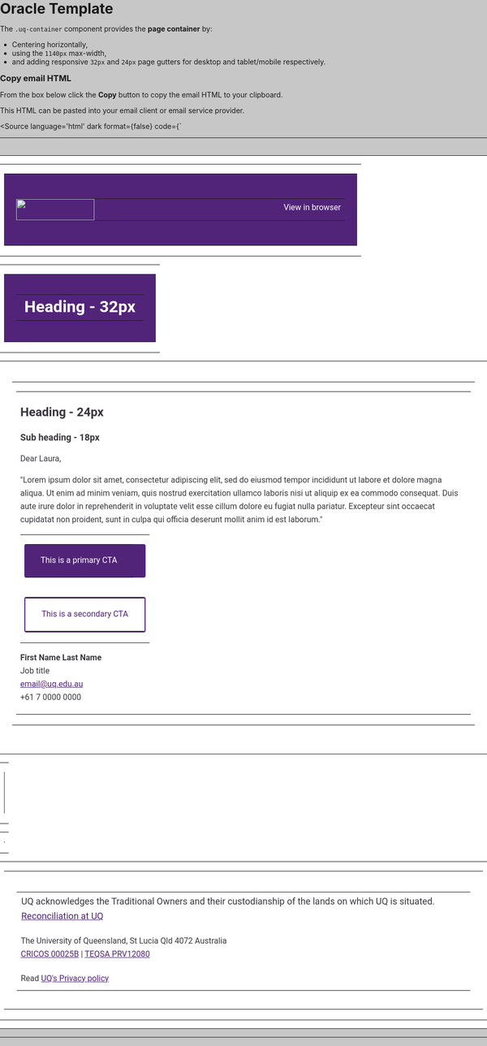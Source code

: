 
<Meta of={OracleStories} />

# Oracle Template

The `.uq-container` component provides the **page container** by:

- Centering horizontally,
- using the `1140px` max-width,
- and adding responsive `32px` and `24px` page gutters for desktop and tablet/mobile respectively.

### Copy email HTML

From the box below click the **Copy** button to copy the email HTML to your clipboard.

This HTML can be pasted into your email client or email service provider.

<Source
  language='html'
  dark
  format={false}
  code={`
<!DOCTYPE html PUBLIC "-//W3C//DTD XHTML 1.0 Transitional//EN" "http://www.w3.org/TR/xhtml1/DTD/xhtml1-transitional.dtd"><html xmlns="http://www.w3.org/1999/xhtml" xmlns:v="urn:schemas-microsoft-com:vml" xmlns:rn="http://schemas.rightnow.com/crm/document" xmlns:o="urn:schemas-microsoft-com:office:office" xmlns:w="urn:schemas-microsoft-com:office:word" lang="en" xml:lang="en"><head><link href="/euf/core/static/ma.css" rel="stylesheet" type="text/css"/><meta name="robots" content="noindex, nofollow" /><meta name="referrer" content="no-referrer" /><!--[if gte mso 9]><xml><o:OfficeDocumentSettings><o:AllowPNG /><o:PixelsPerInch>96</o:PixelsPerInch></o:OfficeDocumentSettings></xml><![endif]--><meta http-equiv="Content-type" content="text/html; charset=utf-8" /><meta name="viewport" content="width=device-width, initial-scale=1, maximum-scale=1" /><meta http-equiv="X-UA-Compatible" content="IE=edge" /><meta name="format-detection" content="date=no" /><meta name="format-detection" content="address=no" /><meta name="format-detection" content="telephone=no" /><meta name="color-scheme" content="light dark" /><meta name="supported-color-schemes" content="light dark" /><title>The University of Queensland</title><!--[if gte mso 9]><style type="text/css" media="all"> sup { font-size: 100% !important; } </style><![endif]--><!-- NON-OUTLOOK @import FONT CSS GOES HERE - BUGGY IN ORACLE --><link href="https://static.uq.net.au/v1/fonts/Roboto/roboto.css" rel="stylesheet" type="text/css" media="all" /><style type="text/css"> /*<![CDATA[*/ body { padding: 0 !important; margin: 0 auto !important; display: block !important; min-width: 100% !important; width: 100% !important; background: #c7c7c7; -webkit-text-size-adjust: none; } a { color: #51247a; text-decoration: underline; } p { margin-left: 0 !important; margin-right: 0 !important; } img { margin: 0 !important; -ms-interpolation-mode: bicubic; /* Allow smoother rendering of resized image in Internet Explorer */ } strong { font-weight: 700 !important; } .main-table div { background: transparent !important; } #MessageViewBody, #MessageWebViewDiv { width: 100% !important; } /* Samsung Galaxy Note 4 Samsung Mail - make email stay centered */ a.skip-main { left: -999px; position: absolute; top: auto; width: 1px; height: 1px; overflow: hidden; z-index: -999; } a.skip-main:focus, a.skip-main:active { color: #ffffff; background-color: #ffffff; left: auto; top: auto; width: 30%; height: auto; overflow: auto; margin: 10px 35%; padding: 5px; border-radius: 15px; border: 4px solid yellow; text-align: center; font-size: 12em; z-index: 999; } h1, h2, h3, h4, h5, h6 { padding: 0 !important; margin: 0 !important; mso-line-height-rule: exactly; margin: 0; } .l-white a { color: #ffffff; } :root { color-scheme: light dark; supported-color-schemes: light dark; } @media (prefers-color-scheme: dark) { .title { color: #ffffff !important; } .text { color: #e8e8e8 !important; } a { color: #c29fdf !important; } .c-white, .l-white a { color: #ffffff !important; } .bg-purple { background-color: #51247a !important; } .bg-grey-f7 { background-color: #302c33 !important; } .bg-dgrey { background-color: #19151c !important; } } [data-ogsc] .title { color: #ffffff !important; } [data-ogsc] .text { color: #e8e8e8 !important; } [data-ogsc] a { color: #c29fdf !important; } [data-ogsc] .c-white, [data-ogsc] .l-white a { color: #ffffff !important; } [data-ogsc] .bg-purple { background-color: #51247a !important; } [data-ogsc] .bg-grey-f7 { background-color: #302c33 !important; } [data-ogsc] .bg-dgrey { background-color: #19151c !important; } /* Mobile styles */ @media only screen and (max-device-width: 480px), only screen and (max-width: 480px) { body, .body { background-color: #fffffe !important; } .fluid-img img { width: 100% !important; max-width: 100% !important; height: auto !important; max-height: auto !important; } .m-hide { display: none !important; width: 0 !important; height: 0 !important; font-size: 0 !important; line-height: 0 !important; min-height: 0 !important; } .mw-100p { width: 100% !important; } } /*]]>*/</style></head><body class="body bg-grey-c7" style="padding: 0 !important; margin: 0 !important; display: block !important; min-width: 100% !important; width: 100% !important; background: #c7c7c7; -webkit-text-size-adjust: none; background-color: #c7c7c7;"><center><table class="main-table bg-grey-c7" width="100%" border="0" cellspacing="0" cellpadding="0" style="margin: 0; padding: 0; width: 100%; height: 100%; background-color:#C7C7C7;" bgcolor="#C7C7C7"><tr><td style="margin: 0; padding: 0; width: 100%; height: 100%;" align="center" valign="top"><table class="m-hide" style="mso-hide: all;" width="100%" border="0" cellspacing="0" cellpadding="0"><!-- Preview Text --><tr><td style="font-size: 0pt; line-height: 0pt;"></td></tr><!-- END Preview Text --><!-- Fix --><tr><td style="font-size: 0pt; line-height: 0pt;"><a class="skip-main" style="display:none; font-size:0px; line-height:0px; max-height:0px; max-width:0px; opacity:0; overflow:hidden; visibility:hidden; mso-hide:all;" href="#main" aria-hidden="true">Skip to main content</a></td></tr><!-- END Fix --></table><table class="mw-100p bg-dgrey" width="640" border="0" cellspacing="0" cellpadding="0" style="background-color:#ffffff;"><tr><td style="font-size: 0pt; line-height: 0pt;"><!----><table cellpadding="0" cellspacing="0" width="100%" role="presentation" style="min-width: 100%; "><tr><td><!-- Header --><table border="0" cellpadding="0" cellspacing="0" class="bg-purple" style="background-color:#51247A;" width="100%"><tr><td style="padding-top: 32px; padding-left: 24px; padding-right: 24px; padding-bottom: 32px;"><table border="0" cellpadding="0" cellspacing="0" width="100%"><tr><td class="img" style="font-size:0pt; line-height:0pt; text-align:left;" width="154"><a target="_blank" href="https://support.staff.uq.edu.au/rd?1=AvML~wpEDv8S~xb~Gv8p~yJgLtUpgi77Mv9s~z7~Pv_l&amp;2=85827"><img alt="The University of Queensland logo" height="42" src="https://image.explore.uq.edu.au/lib/fe37117175640478711776/m/1/a04b5099-9772-4cff-92fd-af188038c008.png" style="height: 42px; width: 154px; padding: 0px; text-align: center;" width="154" /></a></td><td class="text c-white l-white" style="font-family:'Roboto', Arial, sans-serif; font-size: 16px; line-height: 20px; text-align:right; color:#fffffe; padding-bottom: 10px;padding-left:20px;" width="466">View in browser</td></tr></table></td></tr></table><!-- END Header --></td></tr></table><!----><!----><table cellpadding="0" cellspacing="0" width="100%" role="presentation" style="width:100%!important;min-width: 100%!important"><tr><td><table border="0" cellpadding="0" cellspacing="0" class="bg-purple" style="background-color:#51247A;width:100%!important" width="100%"><tr><td style="padding-top: 23px; padding-bottom: 25px; padding-left: 24px; padding-right: 24px;"><table border="0" cellpadding="0" cellspacing="0" role="presentation" style="width:100%!important" width="100%"><tr><td class="title c-white l-white" style="font-family:'Roboto', Arial, sans-serif; font-size: 32px; line-height: 38px; text-align:left; color:#ffffff;font-weight:bold;width:100%!important"><!-- Purple Intro Banner Primary Heading -->Heading - 32px<!-- END Purple Intro Banner Primary Heading --></td></tr></table></td></tr></table></td></tr></table><!----><!----><table cellpadding="0" cellspacing="0" width="100%" role="presentation" style="background-color: transparent; min-width: 100%; "><tr><td style="padding: 24px 24px 40px 24px; "><table border="0" cellpadding="0" cellspacing="0" width="100%"><tr><td><table border="0" cellpadding="0" cellspacing="0" role="presentation" width="100%"><!-- Body Text --><tr><td class="text" style="color:#3b383e; font-family:'Roboto', Arial, sans-serif; font-size: 16px; line-height: 26px; text-align: left;"><!-- Body Text --><p style="font-size:24px;line-height:29px;font-weight:bold">Heading - 24px</p><p style="font-size:18px;line-height:22px;font-weight:bold">Sub heading - 18px</p><p>Dear Laura,</p><p>"Lorem ipsum dolor sit amet, consectetur adipiscing elit, sed do eiusmod tempor incididunt ut labore et dolore magna aliqua. Ut enim ad minim veniam, quis nostrud exercitation ullamco laboris nisi ut aliquip ex ea commodo consequat. Duis aute irure dolor in reprehenderit in voluptate velit esse cillum dolore eu fugiat nulla pariatur. Excepteur sint occaecat cupidatat non proident, sunt in culpa qui officia deserunt mollit anim id est laborum."</p><table border="0" cellpadding="0" cellspacing="0" role="presentation" width="100%"><!-- Button --><tr><td><table border="0" cellpadding="0" cellspacing="0" style="background-color:#51247A; border-radius: 4px;"><tr><td class="btn btnp-9-20 fz-14 lh-18 c-white l-white" style="font-family:'Roboto', Arial, sans-serif; text-align:center; mso-padding-alt:16px 24px; font-size: 16px; line-height: 18px; color:#ffffff;"><p><a class="link" style="color:#fffffe;text-decoration:none;display: block; padding: 4px 24px;" target="_blank" href="https://support.staff.uq.edu.au/rd?1=AvML~wpEDv8S~xb~Gv8p~yJgLtUpgi77Mv9s~z7~Pv_l&amp;2=86759">This is a primary CTA</a></p></td></tr></table></td></tr><!-- END Button --><!-- Button --><tr><td><table border="0" cellpadding="0" cellspacing="0" class="bd-lpurple" style="border-radius: 4px;border-color:#51247A;border-width:2px;border-style:solid"><tr><td class="btn btnp-9-20 fz-14 lh-18 c-lpurple l-lpurple" style="font-family:'Roboto', Arial, sans-serif; text-align:center; mso-padding-alt:16px 24px; font-size: 16px; line-height: 18px; color:#ffffff;"><p><a class="link" style="color:#51247A;text-decoration:none;display: block; padding: 4px 24px;" target="_blank" href="https://support.staff.uq.edu.au/rd?1=AvML~wpEDv8S~xb~Gv8p~yJgLtUpgi77Mv9s~z7~Pv_l&amp;2=86760">This is a secondary CTA</a></p></td></tr></table></td></tr><!-- END Button --></table><p><strong>First Name Last Name</strong><br />Job title<br /><a href="mailto:email@uq.edu.au">email@uq.edu.au</a><br />+61 7 0000 0000</p><!-- END Body Text --></td></tr></table></td></tr></table></td></tr></table><!----><!----><table cellpadding="0" cellspacing="0" width="100%" role="presentation" style="width:100%!important;min-width:100%!important"><tr><td><table border="0" cellpadding="0" cellspacing="0" width="100%" style="width:100%!important"><tr><!-- Purple block --><td style="font-size:1pt; line-height:1pt;height: 80px;background-color:#51247a;width:100%!important"></td><!-- END Purple block --></tr></table></td></tr></table><!----><!----><table cellpadding="0" cellspacing="0" width="100%" role="presentation" style="min-width: 100%; "><tr><td><!-- Divider - 24px --><table border="0" cellpadding="0" cellspacing="0" width="100%"><tr><td style="font-size:1px;line-height:24px" width="100%"></td></tr></table><!-- END Divider - 24px --></td></tr></table><!----><!----><table cellpadding="0" cellspacing="0" width="100%" role="presentation" style="min-width: 100%; "><tr><td><!-- Footer --><table border="0" cellpadding="0" cellspacing="0" class="bg-dgrey" style="background-color:#ffffff;" width="100%"><tr><td style="padding-top: 24px; padding-bottom: 20px; padding-left: 25px; padding-right: 25px;"><table border="0" cellpadding="0" cellspacing="0" role="presentation" width="100%"><tr><td class="text" style="color:#3B383E; font-family:'Roboto', Arial, sans-serif; font-size: 18px; line-height: 29px; text-align:left; padding-bottom: 20px;">UQ acknowledges the Traditional Owners and their custodianship of the lands on which UQ is situated. <a style="color:#51247a;text-decoration:underline;font-weight:normal" target="_blank" href="https://support.staff.uq.edu.au/rd?1=AvML~wpEDv8S~xb~Gv8p~yJgLtUpgi77Mv9s~z7~Pv_l&amp;2=85830">Reconciliation at UQ</a></td></tr><tr><td class="text" style="color:#3B383E; font-family:'Roboto', Arial, sans-serif; font-size: 16px; line-height: 26px; text-align:left; padding-bottom: 20px;">The University of Queensland, St Lucia Qld 4072 Australia<br /><a style="color:#51247a;text-decoration:underline;font-weight:normal" target="_blank" href="https://support.staff.uq.edu.au/rd?1=AvML~wpEDv8S~xb~Gv8p~yJgLtUpgi77Mv9s~z7~Pv_l&amp;2=85831">CRICOS 00025B</a> | <a style="color:#51247a;text-decoration:underline;font-weight:normal" target="_blank" href="https://support.staff.uq.edu.au/rd?1=AvML~wpEDv8S~xb~Gv8p~yJgLtUpgi77Mv9s~z7~Pv_l&amp;2=85832">TEQSA PRV12080</a></td></tr><tr><td class="text" style="color:#3B383E; font-family:'Roboto', Arial, sans-serif; font-size: 16px; line-height: 26px; text-align:left; padding-bottom: 10px;">Read <a style="color:#51247a;text-decoration:underline;font-weight:normal" href="https://support.staff.uq.edu.au/rd?1=AvML~wpEDv8S~xb~Gv8p~yJgLtUpgi77Mv9s~z7~Pv_l&amp;2=85893">UQ's Privacy policy</a></td></tr></table></td></tr></table><!-- END Footer --></td></tr></table><!----></td></tr></table></td></tr></table></center></body></html>
  `}
/>

### Examples

@todo
